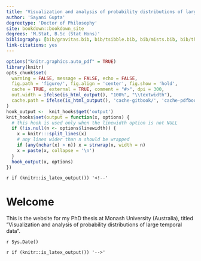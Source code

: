 ```yaml
---
title: 'Visualization and analysis of probability distributions of large temporal data'
author: 'Sayani Gupta'
degreetype: 'Doctor of Philosophy'
site: bookdown::bookdown_site
degrees: 'M.Stat, B.Sc (Stat Hons)'
bibliography: [bib/gravitas.bib, bib/tsibble.bib, bib/mists.bib, bib/thesisrefs.bib]
link-citations: yes
---
```


```r
options("knitr.graphics.auto_pdf" = TRUE)
library(knitr)
opts_chunk$set(
  warning = FALSE, message = FALSE, echo = FALSE,
  fig.path = 'figure/', fig.align = 'center', fig.show = 'hold',
  cache = TRUE, external = TRUE, comment = "#>", dpi = 300,
  out.width = ifelse(is_html_output(), "100%", "\\textwidth"),
  cache.path = ifelse(is_html_output(), 'cache-gitbook/', 'cache-pdfbook/')
)
hook_output <-  knit_hooks$get('output')
knit_hooks$set(output = function(x, options) {
  # this hook is used only when the linewidth option is not NULL
  if (!is.null(n <- options$linewidth)) {
    x = knitr:::split_lines(x)
    # any lines wider than n should be wrapped
    if (any(nchar(x) > n)) x = strwrap(x, width = n)
    x = paste(x, collapse = '\n')
  }
  hook_output(x, options)
})
```

`r if (knitr::is_latex_output()) '<!--'` 

# Welcome {-}

This is the website for my PhD thesis at Monash University (Australia), titled "Visualization and analysis of probability distributions of large temporal data".

`r Sys.Date()`

`r if (knitr::is_latex_output()) '-->'`
